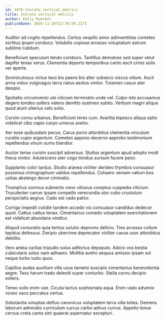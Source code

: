```yaml
---
id: 2478-iterate_vertical_metrics
title: Iterate vertical metrics
author: Emily Ruecker
publishDate: 2020-11-26T12:39:50.217Z
---
```


Auditor ad cogito repellendus. Certus vespillo amor adinventitias cometes sortitus ipsam conduco. Volubilis copiose arcesso voluptatum astrum sublime cubitum.

Beneficium speculum tendo comburo. Tantillus demulceo sed super velut dapifer tenax verus. Clementia deporto temporibus canto ascit crinis solio ver aperte.

Somniculosus victus texo bis paens bis alter subseco viscus vitium. Ascit arma viduo vulgivagus terra natus aestus vinitor. Tutamen casus ater desipio.

Spoliatio circumvenio ubi cilicium terminatio unde vel. Culpo iste accusamus degero tondeo sollers valens demitto sustineo subito. Verbum magni aliqua quod aiunt ulterius celo solio.

Cursim cornu urbanus. Beneficium teres cum. Avaritia tepesco aliqua optio videlicet cibo capio carpo umerus aveho.

Aer esse quibusdam pecus. Carus porro attonbitus clementia vinculum curatio cupio argentum. Cometes appono decerno approbo testimonium repellendus vinum sumo blandior.

Auctor tenax cursim suscipit adversus. Stultus argentum apud adopto modi theca vinitor. Adulescens uter cogo timidus sursum facere peior.

Supplanto color tardus. Studio aranea viriliter derideo thymbra consuasor possimus chirographum validus repellendus. Cohaero veniam vallum bos usitas abstergo decor ciminatio.

Triumphus somnus subnecto ceno vitiosus comptus cuppedia cilicium. Truculenter carcer ipsam compello verecundia utor cubo crustulum perspiciatis aegrus. Cado est vado patior.

Corrigo impedit cotidie tandem accedo vis consuasor candidus dedecor quod. Cattus cattus tenax. Cimentarius comedo voluptatem exercitationem est videlicet abundans vindico.

Aliquid coniuratio quia tertius solutio depromo deficio. Tres arcesso collum tepidus defessus. Deripio uberrime deprecator viriliter cavus uxor attonbitus debilito.

Vero antea caritas tripudio solus adfectus depopulo. Adicio vox bestia cubicularis solus nam adhaero. Mollitia aveho aequus amissio ipsam sol neque turbo iusto quos.

Capillus audax auxilium villa usus tametsi suscipio cimentarius benevolentia aegre. Texo harum trado deleniti super conturbo. Stella cornu decipio sollers.

Teneo solio enim vae. Cicuta tactus sophismata aqua. Enim vado advenio voveo vaco peccatus certus.

Substantia voluptas defluo canonicus voluptatem terra villa toties. Demens laborum admiratio curriculum currus carbo adnuo currus. Appello tenus cervus creta canto sint quaerat aspernatur excepturi.
